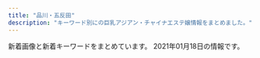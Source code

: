 ```yaml
---
title: "品川・五反田"
description: "キーワード別にの巨乳アジアン・チャイナエステ嬢情報をまとめました。"
---
```


新着画像と新着キーワードをまとめています。
2021年01月18日の情報です。

<DmmAffiliateIns />
<KeywordTable
  shops={
    [
    {
        "name": "\u7d2b\u306e\u8776",
        "url": "http://p-fly.work/",
        "station": "JR\u4e94\u53cd\u7530\u99c5\u897f\u53e3",
        "img_links": [
            "http://p-fly.work/images/b3.jpg",
            "http://p-fly.work/images/9.jpg",
            "http://p-fly.work/images/7.jpg",
            "http://p-fly.work/images/int2.png",
            "http://p-fly.work/staff/yuyu.jpg",
            "http://p-fly.work/staff/kiki.jpg",
            "http://p-fly.work/images/head.png",
            "http://p-fly.work/images/staff_t.png",
            "http://p-fly.work/staff/sara.jpg",
            "http://p-fly.work/images/ac1.jpg",
            "http://p-fly.work/images/sys2.jpg",
            "http://p-fly.work/images/sys4.png",
            "http://p-fly.work/images/interior_t.png",
            "http://p-fly.work/images/line.png",
            "http://p-fly.work/images/b1.jpg",
            "http://p-fly.work/img/sara1.jpg",
            "http://p-fly.work/images/int1.jpg",
            "http://p-fly.work/images/tr.jpg",
            "http://p-fly.work/images/news.jpg",
            "http://p-fly.work/img/mai1.jpg",
            "http://p-fly.work/img/kiki1.jpg",
            "http://p-fly.work/images/mobile.jpg",
            "http://p-fly.work/images/12.jpg",
            "http://p-fly.work/images/sys1.jpg",
            "http://p-fly.work/images/1.jpg",
            "http://p-fly.work/img/yuyu1.jpg",
            "http://p-fly.work/images/b2.jpg",
            "http://p-fly.work/images/sys3.jpg",
            "http://p-fly.work/staff/mai.jpg"
        ],
        "keywords": {}
    },
    {
        "keywords": {
            "\u30bb\u30af\u30b7\u30fc": 20
        },
        "name": "\u6708\u306e\u548c",
        "station": "JR\u4e94\u53cd\u7530\u99c5\u897f\u53e3",
        "img_links": [
            "https://tsukiwa.info/img/staff/DADEBD01-F5CA-46C7-927F-3E3A3F3038AB.jpeg",
            "https://tsukiwa.info/img/news3.png",
            "https://tsukiwa.info/img/staff/2E3C537C-38BC-4549-894E-B9C32DC069BA.jpeg",
            "https://tsukiwa.info/img/event/camp03.jpg",
            "https://tsukiwa.info/img/pickupGirl.png",
            "https://tsukiwa.info/img/staff/mimi202012.jpg",
            "https://tsukiwa.info/img/staff/ruru1.jpg",
            "https://tsukiwa.info/img/staff/mimi20202.jpg",
            "https://tsukiwa.info/img/akusesu-top0.jpg",
            "https://tsukiwa.info/img/staff/risa02.jpg",
            "https://tsukiwa.info/img/bar_gallery.png",
            "https://tsukiwa.info/img/staff/koko3.jpg",
            "https://tsukiwa.info/img/staff/yuri001.jpg",
            "https://tsukiwa.info/img/staff/mika05.jpg",
            "https://tsukiwa.info/img/staff/2106DD3F-7D85-42EC-8B2D-132895EFEE67.jpeg",
            "https://tsukiwa.info/img/staff/rumi2.jpg",
            "https://tsukiwa.info/img/top_map.jpg",
            "https://tsukiwa.info/img/staff/no_image.jpg",
            "https://tsukiwa.info/img/staff/ami11.jpg",
            "https://tsukiwa.info/img/staff/sara242.jpg",
            "https://tsukiwa.info/img/staff/risa011.jpg",
            "https://tsukiwa.info/img/staff/sara243.jpg",
            "https://tsukiwa.info/img/staff/g121.jpg",
            "https://tsukiwa.info/img/staff/rui2.jpg",
            "https://tsukiwa.info/img/staff/rui1.jpg",
            "https://tsukiwa.info/img/staff/sara244.jpg",
            "https://tsukiwa.info/img/staff/5AD524C3-384E-48C5-9527-57A24BF6D687.jpeg",
            "https://tsukiwa.info/img/staff/rumi04.jpg",
            "https://tsukiwa.info/img/staff/rumi02.jpg",
            "https://tsukiwa.info/img/bar_staff.png",
            "https://tsukiwa.info/img/news1.png",
            "https://tsukiwa.info/img/staff/sara241.jpg",
            "https://tsukiwa.info/img/bar_profile.png",
            "https://tsukiwa.info/img/staff_top/20201219_2.jpg",
            "https://tsukiwa.info/img/staff/g12.jpg",
            "https://tsukiwa.info/img/staff/mimi01.jpg",
            "https://tsukiwa.info/img/staff_top/20201219_1.jpg",
            "https://tsukiwa.info/img/bar_top1.png"
        ],
        "url": "https://tsukiwa.info/"
    },
    {
        "url": "https://www.a-side.com/chouraku/",
        "img_links": [
            "https://www.a-side.com/chouraku/images/top-info201812.jpg",
            "https://www.a-side.com/chouraku/staff/yumi/index.jpg",
            "https://img.a-side.com/photo/premium/20210115/33456_01_sp.jpg",
            "https://img.a-side.com/photo/digicame/20210112/31399_01.jpg",
            "https://static.a-side.com/photo/shop/35170/list.jpg",
            "https://img.a-side.com/photo/premium/20210118/30430_01_top1.jpg",
            "https://img.a-side.com/photo/premium/20210104/34987_01_index.jpg",
            "https://static.a-side.com/photo/shop/33321/list.jpg",
            "https://img.a-side.com/photo/premium/20210113/24050_01_sp.jpg",
            "https://img.a-side.com/photo/digicame/20210112/20991_02.jpg",
            "https://static.a-side.com/photo/shop/34987/list.jpg",
            "https://img.a-side.com/photo/premium/20201218/12823_01_top2.jpg",
            "https://img.a-side.com/photo/premium/20210113/24050_01_top1.jpg",
            "https://www.a-side.com/chouraku/images/line.jpg",
            "https://www.a-side.com/chouraku/staff/mayumi/index.jpg",
            "https://static.a-side.com/photo/shop/33596/list.jpg",
            "https://img.a-side.com/photo/koko/34987/thumb.jpg",
            "https://www.a-side.com/chouraku/staff/yuyu/index.jpg",
            "https://static.a-side.com/photo/shop/34764/list.jpg",
            "https://img.a-side.com/photo/digicame/20210115/29395_02.jpg",
            "https://img.a-side.com/photo/premium/20210113/24050_01_top2.jpg",
            "https://www.a-side.com/chouraku/images/covergirl.jpg",
            "https://img.a-side.com/photo/digicame/20210111/25065_02.jpg",
            "https://www.a-side.com/chouraku/staff/aiko/index.jpg",
            "https://static.a-side.com/photo/shop/30430/list.jpg",
            "https://static.a-side.com/photo/shop/35132/list.jpg",
            "https://img.a-side.com/photo/digicame/20210112/31399_04.jpg",
            "https://www.a-side.com/chouraku/images/ticket.jpg",
            "https://www.a-side.com/chouraku/staff/moe/index.jpg",
            "https://www.a-side.com/chouraku/staff/coco/index.jpg",
            "https://www.a-side.com/chouraku/staff/ai/index.jpg",
            "https://www.a-side.com/chouraku/images/moved.jpg",
            "https://www.a-side.com/chouraku/staff/yuna/index.jpg",
            "https://img.a-side.com/photo/digicame/20210113/31406_01.jpg",
            "https://www.a-side.com/chouraku/staff/mimi/index.jpg",
            "https://www.a-side.com/chouraku/images/info/photo02.jpg",
            "https://www.a-side.com/chouraku/staff/ayaka/index.jpg",
            "https://static.a-side.com/photo/shop/35018/list.jpg",
            "https://static.a-side.com/photo/shop/34907/list.jpg",
            "https://static.a-side.com/photo/shop/33796/list.jpg",
            "https://www.a-side.com/chouraku/images/info/photo04.jpg",
            "https://www.a-side.com/chouraku/staff/mina/index.jpg",
            "https://www.a-side.com/chouraku/staff/aya/index.jpg",
            "https://www.a-side.com/chouraku/staff/mika/index.jpg",
            "https://static.a-side.com/photo/shop/16032/list.jpg",
            "https://static.a-side.com/photo/shop/34669/list.jpg",
            "https://static.a-side.com/photo/shop/33915/list.jpg",
            "https://static.a-side.com/photo/shop/33708/list.jpg",
            "https://www.a-side.com/chouraku/staff/yuri/index.jpg",
            "https://static.a-side.com/photo/shop/35000/list.jpg",
            "https://static.a-side.com/photo/shop/34660/list.jpg",
            "https://www.a-side.com/chouraku/staff/yui/index.jpg",
            "https://img.a-side.com/photo/digicame/20210115/12568_02.jpg",
            "https://img.a-side.com/photo/digicame/20210114/15122_02.jpg",
            "https://www.a-side.com/chouraku/staff/miho/index.jpg",
            "https://www.a-side.com/chouraku/staff/yuki/index.jpg",
            "https://img.a-side.com/photo/premium/20201218/12823_01_top1.jpg",
            "https://img.a-side.com/photo/koko/34965/thumb.jpg",
            "https://static.a-side.com/photo/shop/35149/list.jpg",
            "https://img.a-side.com/photo/koko/32924/thumb.jpg",
            "https://static.a-side.com/photo/shop/34768/list.jpg",
            "https://img.a-side.com/photo/koko/16032/thumb.jpg",
            "https://img.a-side.com/photo/premium/20210111/34449_01_sp.jpg",
            "https://img.a-side.com/photo/digicame/20210113/31406_02.jpg",
            "https://www.a-side.com/chouraku/staff/yui2/index.jpg",
            "https://img.a-side.com/photo/digicame/20210115/29625_04.jpg",
            "https://www.a-side.com/chouraku/staff/rika/index.jpg",
            "https://www.a-side.com/chouraku/staff/yuu/index.jpg",
            "https://img.a-side.com/photo/premium/20201127/33649_01_index.jpg",
            "https://img.a-side.com/photo/premium/20210118/30430_01_top2.jpg",
            "https://www.a-side.com/chouraku/images/info/photo01.jpg",
            "https://static.a-side.com/photo/shop/24050/list.jpg",
            "https://static.a-side.com/photo/shop/34961/list.jpg",
            "https://static.a-side.com/photo/shop/35020/list.jpg",
            "https://www.a-side.com/chouraku/staff/mifi/index.jpg",
            "https://www.a-side.com/chouraku/images/info/photo03.jpg",
            "https://www.a-side.com/chouraku/staff/emi/index.jpg",
            "https://www.a-side.com/include/img/top/button_twitter.png",
            "https://static.a-side.com/photo/shop/34644/list.jpg",
            "https://static.a-side.com/photo/shop/34965/list.jpg",
            "https://www.a-side.com/chouraku/images/coupon/info.png",
            "https://www.a-side.com/chouraku/staff/ayumi/index.jpg",
            "https://www.a-side.com/chouraku/images/coupon/presented.png",
            "https://www.a-side.com/chouraku/staff/sayuri/index.jpg",
            "https://img.a-side.com/photo/premium/20210112/30430_01_sp.jpg",
            "https://static.a-side.com/photo/shop/22869/list.jpg",
            "https://img.a-side.com/photo/weekly/20210115/top.jpg",
            "https://www.a-side.com/chouraku/staff/miki/index.jpg",
            "https://img.a-side.com/photo/digicame/20210112/20991_01.jpg",
            "https://www.a-side.com/chouraku/staff/ami/index.jpg",
            "https://static.a-side.com/photo/shop/34847/list.jpg",
            "https://img.a-side.com/photo/digicame/20210115/29625_01.jpg"
        ],
        "name": "\u9577\u697d",
        "station": "JR\u4e94\u53cd\u7530\u99c5\u897f\u53e3",
        "keywords": {
            "C": 1,
            "\u5de8\u4e73": 1,
            "\u4e73": 1
        }
    },
    {
        "url": "https://loveraspberry.eei.jp/",
        "name": "\u7652\u3057\u30cf\u30a6\u30b9",
        "keywords": {},
        "img_links": [
            "https://www.hatena.ne.jp/images/wwwridge/ok@2x.png",
            "https://b.st-hatena.com/images/entry-button/button-only@2x.png",
            "https://www.hatena.ne.jp/images/wwwridge/ng@2x.png",
            "http://b.hatena.ne.jp/images/v4/public/add/hatenabookmark_android.png",
            "http://b.hatena.ne.jp/images/v4/public/add/hatenabookmark_ios7.png",
            "http://\u30a2\u30b8\u30a2\u30f3\u30a8\u30b9\u30c6.biz/images/88-31.jpg",
            "https://b.hatena.ne.jp/images/v4/public/add/hatenabookmark_ios7.png",
            "https://www.hatena.ne.jp/images/wwwridge/help@2x.png",
            "https://b.hatena.ne.jp/images/v4/public/add/hatenabookmark_android.png",
            "http://momipara.jp/img/link/momi88.jpg"
        ],
        "station": "JR\u4e94\u53cd\u7530\u99c5\u897f\u53e3"
    },
    {
        "url": "http://lacure.link/",
        "station": "\u6238\u8d8a\u9280\u5ea7\u99c5",
        "keywords": {},
        "img_links": [
            "http://lacure.link/images/face.png",
            "http://lacure.link/images/g2.jpg",
            "http://lacure.link/images/yuki.jpg",
            "http://lacure.link/images/g1.jpg",
            "http://lacure.link/images/asali.jpg",
            "http://lacure.link/images/news.png",
            "http://lacure.link/images/g6.jpg",
            "http://lacure.link/images/s_staff.png",
            "http://lacure.link/images/left3.png",
            "http://lacure.link/images/r2.jpg",
            "http://lacure.link/images/r6.jpg",
            "http://lacure.link/images/top2.jpg",
            "http://lacure.link/images/kiki.jpg",
            "http://lacure.link/images/g0.jpg",
            "http://lacure.link/images/g3.jpg",
            "http://lacure.link/images/g5.jpg",
            "http://lacure.link/images/s1.jpg",
            "http://lacure.link/images/zi.png",
            "http://lacure.link/images/kol.jpg",
            "http://lacure.link/images/r3.jpg",
            "http://lacure.link/images/r5.jpg",
            "http://lacure.link/images/r1.jpg",
            "http://lacure.link/images/r4.jpg",
            "http://lacure.link/images/sayuri.jpg",
            "http://lacure.link/images/gb01.png"
        ],
        "name": "\u30e9\u30ad\u30e5\u30a2"
    },
    {
        "img_links": [
            "http://www.kenkou-house.info/img/s21.jpg",
            "http://www.kenkou-house.info/img/Himawari_468_60.png",
            "http://www.kenkou-house.info/img/m6.png",
            "http://www.kenkou-house.info/img/bottmo-left.png",
            "http://www.kenkou-house.info/img/s33.jpg",
            "http://www.kenkou-house.info/img/s7.jpg",
            "http://www.kenkou-house.info/img/s14.jpg",
            "http://www.kenkou-house.info/img/Himawari_88_31.png",
            "http://www.kenkou-house.info/img/s91.jpg",
            "http://www.kenkou-house.info/img/s20.jpg",
            "http://www.kenkou-house.info/img/s16.jpg",
            "http://www.kenkou-house.info/img/s17.jpg",
            "http://www.kenkou-house.info/img/door.png",
            "http://www.kenkou-house.info/img/bottmo-ritght.png",
            "http://www.kenkou-house.info/img/play.png",
            "http://www.kenkou-house.info/img/head.png",
            "http://www.kenkou-house.info/img/m7.png",
            "http://www.kenkou-house.info/img/s.png",
            "http://www.kenkou-house.info/img/m3.png",
            "http://www.kenkou-house.info/img/s1.jpg",
            "http://www.kenkou-house.info/img/m8.png",
            "http://www.kenkou-house.info/img/s13.jpg",
            "http://www.kenkou-house.info/img/m5.png",
            "http://www.kenkou-house.info/img/s61.jpg",
            "http://www.kenkou-house.info/img/s4.jpg",
            "http://www.kenkou-house.info/img/m2.png",
            "http://www.kenkou-house.info/img/Himawari_200_40.png",
            "http://www.kenkou-house.info/img/m1.png",
            "http://www.kenkou-house.info/img/body-.png",
            "http://www.kenkou-house.info/img/Himawari_160_45.png",
            "http://www.kenkou-house.info/img/m4.png",
            "http://www.kenkou-house.info/img/s15.jpg",
            "http://www.kenkou-house.info/img/s22.jpg",
            "http://www.kenkou-house.info/img/s11.jpg",
            "http://www.kenkou-house.info/img/s12.jpg"
        ],
        "station": "JR\u4e94\u53cd\u7530\u99c5\u6771\u53e3",
        "name": "\u3072\u307e\u308f\u308a",
        "keywords": {
            "C": 8
        },
        "url": "http://www.kenkou-house.info/"
    },
    {
        "url": "http://gotanda.pepper.jp/",
        "img_links": [
            "http://gotanda.pepper.jp/m02272.jpg",
            "http://gotanda.pepper.jp/1-01.png",
            "http://gotanda.pepper.jp/20151109231038834554.jpg",
            "http://gotanda.pepper.jp/m048.png",
            "http://gotanda.pepper.jp/gotanda001.jpg",
            "http://gotanda.pepper.jp/m173.jpg",
            "http://gotanda.pepper.jp/m049.png"
        ],
        "station": "JR\u4e94\u53cd\u7530\u99c5\u897f\u53e3",
        "keywords": {},
        "name": "\u4e94\u53cd\u7530\u30e1\u30c7\u30a3\u30ab\u30eb\u30a8\u30f3"
    },
    {
        "keywords": {
            "87": 4,
            "88": 2,
            "86": 2,
            "85": 2,
            "E": 8
        },
        "name": "\u7f8e\u4f36",
        "img_links": [
            "http://es-mirei.com/images/s3Slider1Images/01.jpg",
            "http://es-mirei.com/images/store/02.jpg",
            "http://es-mirei.com/images/store/04.jpg",
            "http://es-mirei.com/staffPhoto/b20170728165302.jpg",
            "http://es-mirei.com/images/store/01.jpg",
            "http://es-mirei.com/staffPhoto/s20180209180323.jpg",
            "http://es-mirei.com/staffPhoto/b20180613122502.jpg",
            "http://es-mirei.com/staffPhoto/s20170728165256.jpg",
            "http://es-mirei.com/images/store/05.jpg",
            "http://es-mirei.com/staffPhoto/b20170911152114.jpg",
            "http://es-mirei.com/images/noImg.jpg",
            "http://es-mirei.com/images/returnStaffBtn.png",
            "http://es-mirei.com/images/store/06.jpg",
            "http://es-mirei.com/staffPhoto/s20170911152114.jpg",
            "http://es-mirei.com/staffPhoto/b20170728165256.jpg",
            "http://es-mirei.com/staffPhoto/b20170908125528.jpg",
            "http://es-mirei.com/staffPhoto/b20170911152129.jpg",
            "http://es-mirei.com/staffPhoto/s20170908125528.jpg",
            "http://es-mirei.com/staffPhoto/s20180613122502.jpg",
            "http://es-mirei.com/images/s3Slider1Images/02.jpg",
            "http://es-mirei.com/staffPhoto/b20180209180323.jpg",
            "http://es-mirei.com/staffPhoto/s20170728165536.jpg",
            "http://es-mirei.com/staffPhoto/s20170728165302.jpg",
            "http://es-mirei.com/images/s3Slider1Images/03.jpg",
            "http://es-mirei.com/staffPhoto/s20170911152129.jpg",
            "http://es-mirei.com/staffPhoto/b20170728165536.jpg",
            "http://es-mirei.com/images/store/03.jpg"
        ],
        "station": "JR\u4e94\u53cd\u7530\u99c5\u897f\u53e3",
        "url": "http://es-mirei.com/"
    },
    {
        "img_links": [
            "http://hanagoromo.work/yuna2.jpg",
            "http://hanagoromo.work/yumi.jpg",
            "http://hanagoromo.work/b2.jpg",
            "http://hanagoromo.work/112.jpg",
            "http://hanagoromo.work/ai2.jpg",
            "http://hanagoromo.work/ai3.jpg",
            "http://hanagoromo.work/1.jpg",
            "http://hanagoromo.work/sys.jpg",
            "http://hanagoromo.work/interior1.jpg",
            "http://hanagoromo.work/b1.jpg",
            "http://hanagoromo.work/yuyu.jpg",
            "http://hanagoromo.work/mio2.jpg",
            "http://hanagoromo.work/tina2.jpg",
            "http://hanagoromo.work/yuna1.jpg",
            "http://hanagoromo.work/hitomi.jpg",
            "http://hanagoromo.work/b3.jpg",
            "http://hanagoromo.work/mio1.jpg",
            "http://hanagoromo.work/miyuki1.jpg",
            "http://hanagoromo.work/s1.png",
            "http://hanagoromo.work/interior_t.jpg",
            "http://hanagoromo.work/rie1.jpg",
            "http://hanagoromo.work/miyuki.jpg",
            "http://hanagoromo.work/staff_t.jpg",
            "http://hanagoromo.work/2.jpg",
            "http://hanagoromo.work/yumi1.jpg",
            "http://hanagoromo.work/6.jpg",
            "http://hanagoromo.work/main_top.jpg",
            "http://hanagoromo.work/nana.jpg",
            "http://hanagoromo.work/mens-esthe1.png",
            "http://hanagoromo.work/mio.jpg",
            "http://hanagoromo.work/int2.jpg",
            "http://hanagoromo.work/head.jpg",
            "http://hanagoromo.work/4.jpg",
            "http://hanagoromo.work/hitomi2.jpg",
            "http://hanagoromo.work/nana1.jpg",
            "http://hanagoromo.work/nana2.jpg",
            "http://hanagoromo.work/rina1.jpeg",
            "http://hanagoromo.work/tina.jpg",
            "http://hanagoromo.work/3.jpg",
            "http://hanagoromo.work/hitomi1.jpg",
            "http://hanagoromo.work/rina2.jpeg",
            "http://hanagoromo.work/ta.png"
        ],
        "station": "JR\u4e94\u53cd\u7530\u99c5",
        "url": "http://hanagoromo.work/",
        "name": "\u82b1\u8863",
        "keywords": {}
    },
    {
        "img_links": [
            "http://www.kouroku-este.com/img/system/service02.jpg",
            "http://www.kouroku-este.com/img/staff/aaa/aaa1.jpg",
            "http://www.kouroku-este.com/img/staff/fff/s-fff1.jpg",
            "http://www.kouroku-este.com/img/system/service01.jpg",
            "http://www.kouroku-este.com/img/top/listmark1.png",
            "http://www.kouroku-este.com/img/staff/aaa/aaa2.jpg",
            "http://www.kouroku-este.com/img/staff/ggg/ggg1.jpg",
            "http://www.kouroku-este.com/img/staff/ccc/ccc1.jpg",
            "http://www.kouroku-este.com/img/staff/ccc/ccc2.jpg",
            "http://www.kouroku-este.com/img/staff/eee/s-eee1.jpg",
            "http://www.kouroku-este.com/img/menu/info_r.jpg",
            "http://www.kouroku-este.com/img/staff/bbb/bbb1.jpg",
            "http://www.kouroku-este.com/img/staff/fff/s-fff2.jpg",
            "http://www.kouroku-este.com/img/staff/eee/s-eee2.jpg"
        ],
        "keywords": {
            "C": 15
        },
        "url": "http://www.kouroku-este.com/",
        "station": "JR\u54c1\u5ddd\u99c5\u9ad8\u8f2a\u53e3",
        "name": "\u5eb7\u7984"
    },
    {
        "img_links": [
            "http://hi-msg.com/tonpoh/images/tit-sys.png",
            "http://hi-msg.com/tonpoh/images/p-12.jpg",
            "http://hi-msg.com/tonpoh/images/p-4.jpg",
            "http://hi-msg.com/tonpoh/images/p-11-1.jpg",
            "http://hi-msg.com/tonpoh/images/p-14.jpg",
            "http://hi-msg.com/tonpoh/images/p-9-1.jpg",
            "http://hi-msg.com/tonpoh/images/line.png",
            "http://hi-msg.com/tonpoh/images/p-8.jpg",
            "http://hi-msg.com/tonpoh/images/p-13.jpg",
            "http://hi-msg.com/tonpoh/images/p-2.jpg",
            "http://hi-msg.com/tonpoh/images/p-10.jpg",
            "http://hi-msg.com/tonpoh/images/botton.png",
            "http://hi-msg.com/tonpoh/images/p-6-1.jpg",
            "http://hi-msg.com/tonpoh/images/s1.png",
            "http://hi-msg.com/tonpoh/images/p-6.jpg",
            "http://hi-msg.com/tonpoh/images/fla.png",
            "http://hi-msg.com/tonpoh/images/fla-3.png",
            "http://hi-msg.com/tonpoh/images/p-1.jpg",
            "http://hi-msg.com/tonpoh/images/s5.png",
            "http://hi-msg.com/tonpoh/images/p-10-1.jpg",
            "http://hi-msg.com/tonpoh/images/l.png",
            "http://hi-msg.com/tonpoh/images/s6.png",
            "http://hi-msg.com/tonpoh/images/s4.jpg",
            "http://hi-msg.com/tonpoh/images/s8.png",
            "http://hi-msg.com/tonpoh/images/p-5.jpg",
            "http://hi-msg.com/tonpoh/images/p-7.jpg",
            "http://hi-msg.com/tonpoh/images/p-13-1.jpg",
            "http://hi-msg.com/tonpoh/images/s9.png",
            "http://hi-msg.com/tonpoh/images/fla-1.png",
            "http://hi-msg.com/tonpoh/images/p-9.jpg",
            "http://hi-msg.com/tonpoh/images/ll.png",
            "http://hi-msg.com/tonpoh/images/tit-staff.png",
            "http://hi-msg.com/tonpoh/images/p-12-1.jpg",
            "http://hi-msg.com/tonpoh/images/p-11.jpg",
            "http://hi-msg.com/tonpoh/images/no.png",
            "http://hi-msg.com/tonpoh/images/p-0.jpg",
            "http://hi-msg.com/tonpoh/images/p-8-1.jpg",
            "http://hi-msg.com/tonpoh/images/p-14-1.jpg",
            "http://hi-msg.com/tonpoh/images/p-7-1.jpg"
        ],
        "name": "\u30c8\u30f3\u30dd\u30fc",
        "url": "http://hi-msg.com/tonpoh/",
        "keywords": {},
        "station": "JR\u4e94\u53cd\u7530\u99c5\u897f\u53e3"
    },
    {
        "keywords": {
            "D": 5,
            "88": 3,
            "86": 2,
            "87": 2,
            "C": 3,
            "90": 2,
            "84": 5,
            "E": 5,
            "G": 1
        },
        "url": "http://www.relax-fuyou.info/",
        "img_links": [
            "http://www.relax-fuyou.info/img/st41.jpg",
            "http://www.relax-fuyou.info/img/r9.jpg",
            "http://www.relax-fuyou.info/img/st160.jpg",
            "http://www.relax-fuyou.info/img/st7.jpg",
            "http://www.relax-fuyou.info/img/st140.jpg",
            "http://www.relax-fuyou.info/img/st161.jpg",
            "http://www.relax-fuyou.info/img/st171.jpg",
            "http://www.relax-fuyou.info/img/st17.jpg",
            "http://www.relax-fuyou.info/img/st1.jpg",
            "http://www.relax-fuyou.info/img/st71.jpg",
            "http://www.relax-fuyou.info/img/st5.jpg",
            "http://www.relax-fuyou.info/img/st11.jpg",
            "http://www.relax-fuyou.info/img/sta20.jpg",
            "http://www.relax-fuyou.info/img/sta5.jpg",
            "http://www.relax-fuyou.info/img/st110.jpg",
            "http://www.relax-fuyou.info/img/sta1.jpg",
            "http://www.relax-fuyou.info/img/sta17.jpg",
            "http://www.relax-fuyou.info/img/sta16.jpg",
            "http://www.relax-fuyou.info/img/st181.jpg",
            "http://www.relax-fuyou.info/img/st191.jpg",
            "http://www.relax-fuyou.info/img/st72.jpg",
            "http://www.relax-fuyou.info/img/st8.jpg",
            "http://www.relax-fuyou.info/img/sta18.jpg",
            "http://www.relax-fuyou.info/img/st141.jpg",
            "http://www.relax-fuyou.info/img/sta8.jpg",
            "http://www.relax-fuyou.info/img/st42.jpg",
            "http://www.relax-fuyou.info/img/st201.jpg",
            "http://www.relax-fuyou.info/img/sta15.jpg",
            "http://www.relax-fuyou.info/img/sta19.jpg",
            "http://www.relax-fuyou.info/img/top.jpg",
            "http://www.relax-fuyou.info/img/st150.jpg",
            "http://www.relax-fuyou.info/img/st10.jpg"
        ],
        "name": "\u8299\u84c9\uff5e\u30d5\u30e8\u30a6\uff5e",
        "station": "JR\u4e94\u53cd\u7530\u99c5\u6771\u53e3"
    },
    {
        "url": "http://www.es-yuduki.com/",
        "name": "\u30de\u30c3\u30b5\u30fc\u30b8\u306e\u5915\u6708",
        "img_links": [
            "http://www.es-yuduki.com/css/nav/change-005.jpg",
            "http://www.es-yuduki.com/css/nav/change-001.jpg",
            "http://www.es-yuduki.com/css/nav/change-006.jpg",
            "http://www.es-yuduki.com/css/progress08.jpg",
            "http://www.es-yuduki.com/css/nav/nav-006.jpg",
            "http://www.es-yuduki.com/css/staff03-b.jpg",
            "http://www.es-yuduki.com/css/progress03.jpg",
            "http://www.es-yuduki.com/css/staff00.jpg",
            "http://www.es-yuduki.com/css/progress02.jpg",
            "http://www.es-yuduki.com/css/staff01.jpg",
            "http://www.es-yuduki.com/css/coupon003.jpg",
            "http://www.es-yuduki.com/css/staff03.jpg",
            "http://www.es-yuduki.com/css/progress01.jpg",
            "http://www.es-yuduki.com/css/staff01-b.jpg",
            "http://www.es-yuduki.com/css/kanban.jpg",
            "http://www.es-yuduki.com/css/nav/nav-002.jpg",
            "http://www.es-yuduki.com/css/progress07.jpg",
            "http://www.es-yuduki.com/css/nav/nav-005.jpg",
            "http://www.es-yuduki.com/css/progress04.jpg",
            "http://www.es-yuduki.com/css/main-top05.png",
            "http://www.es-yuduki.com/css/nav/nav-001.jpg",
            "http://www.es-yuduki.com/css/nav/nav-007.jpg",
            "http://www.es-yuduki.com/css/staff02.jpg",
            "http://www.es-yuduki.com/css/nav/change-0003.jpg",
            "http://www.es-yuduki.com/css/nav/nav-004.jpg",
            "http://www.es-yuduki.com/css/staff02-b.jpg",
            "http://www.es-yuduki.com/css/head.jpg",
            "http://www.es-yuduki.com/css/nav/change-004.jpg",
            "http://www.es-yuduki.com/css/nav/change-002.jpg",
            "http://www.es-yuduki.com/css/nav/nav-0003.jpg",
            "http://www.es-yuduki.com/css/progress06.jpg",
            "http://www.es-yuduki.com/css/progress05.jpg",
            "http://www.es-yuduki.com/css/nav/change-007.jpg"
        ],
        "station": "JR\u4e94\u53cd\u7530\u99c5\u897f\u53e3",
        "keywords": {
            "C": 13
        }
    },
    {
        "name": "\u30d5\u30ed\u30fc\u30e9",
        "img_links": [
            "http://f-aroma.info/wp/wp-content/themes/Butterfly2_ver_1_3/event/top-img02.png",
            "http://f-aroma.info/wp/wp-content/themes/Butterfly2_ver_1_3/images/tel.png",
            "http://f-aroma.info/wp/wp-content/uploads/2018/05/hsiojiolasa.jpg",
            "http://f-aroma.info/wp/wp-content/uploads/2019/03/sahuisjoialsklma.jpg",
            "http://f-aroma.info/wp/wp-content/uploads/2019/08/ersrdtyfugi.jpg",
            "http://f-aroma.info/wp/wp-content/themes/Butterfly2_ver_1_3/images/room/1.jpg",
            "http://f-aroma.info/wp/wp-content/uploads/2019/04/sahuisaioaa.jpg",
            "http://f-aroma.info/wp/wp-content/uploads/2017/08/nananananana.jpg",
            "http://f-aroma.info/wp/wp-content/uploads/2019/09/2a602101905d29ed1e80bee4c4c6b1c1.jpg",
            "http://f-aroma.info/wp/wp-content/uploads/2018/11/smaskoasaa.jpg",
            "http://f-aroma.info/wp/wp-content/uploads/2020/10/4w5e4r6tuygiho.jpg",
            "http://f-aroma.info/wp/wp-content/uploads/2019/12/aewrstdyfugi.jpg",
            "http://f-aroma.info/wp/wp-content/themes/Butterfly2_ver_1_3/images/call.png",
            "http://f-aroma.info/wp/wp-content/uploads/2017/07/hitomichan01.jpg",
            "http://f-aroma.info/wp/wp-content/uploads/2019/09/serdtytfuygiuhosa.jpg",
            "http://f-aroma.info/wp/wp-content/uploads/2017/11/huisahiusahiusa21.jpg",
            "http://f-aroma.info/wp/wp-content/uploads/2018/04/joijsoijasasaa.jpg",
            "http://f-aroma.info/wp/wp-content/uploads/2019/07/trdyfugiho.jpg",
            "http://f-aroma.info/wp/wp-content/uploads/2019/09/erstdyfusa.jpg",
            "http://f-aroma.info/wp/wp-content/uploads/2017/11/uhiuhhuihiuhiusa121.jpg",
            "http://f-aroma.info/wp/wp-content/themes/Butterfly2_ver_1_3/event/top-img01.png",
            "http://f-aroma.info/wp/wp-content/uploads/2018/12/ksmamamalala.jpg",
            "http://f-aroma.info/wp/wp-content/uploads/2018/01/sioaahso21.jpg",
            "http://f-aroma.info/wp/wp-content/themes/Butterfly2_ver_1_3/event/top-img03.png"
        ],
        "url": "http://f-aroma.info/",
        "station": "JR\u54c1\u5ddd\u99c5\u9ad8\u8f2a\u53e3",
        "keywords": {
            "C": 10,
            "E": 4,
            "D": 18,
            "F": 2
        }
    },
    {
        "name": "\u30af\u30e9\u30ea\u30bb\u30fc\u30b8 \uff5eClary Sage\uff5e",
        "station": "JR\u4e94\u53cd\u7530\u99c5\u897f\u53e3",
        "img_links": [
            "http://www.relax-cs.com/css/tdimg004.jpg",
            "http://www.relax-cs.com/images/staff05.jpg",
            "http://www.relax-cs.com/css/tdimg06.jpg",
            "http://www.relax-cs.com/css/tdimg005.jpg",
            "http://www.relax-cs.com/images/staff01.jpg",
            "http://www.relax-cs.com/images/image-2.jpg",
            "http://www.relax-cs.com/css/tdimg03.jpg",
            "http://www.relax-cs.com/css/nav/change-002.jpg",
            "http://www.relax-cs.com/css/keiraku-img03.jpg",
            "http://www.relax-cs.com/css/nav/nav-003.jpg",
            "http://www.relax-cs.com/css/nav/nav-002.jpg",
            "http://www.relax-cs.com/images/staff10.jpg",
            "http://www.relax-cs.com/css/progress-01.jpg",
            "http://www.relax-cs.com/css/nav/change-006.jpg",
            "http://www.relax-cs.com/css/progress-03.jpg",
            "http://www.relax-cs.com/css/keiraku-img01.jpg",
            "http://www.relax-cs.com/images/image-3.jpg",
            "http://www.relax-cs.com/css/staff/staff007.jpg",
            "http://www.relax-cs.com/css/nav/nav-007.jpg",
            "http://www.relax-cs.com/css/nav/nav-001.jpg",
            "http://www.relax-cs.com/css/nav/nav-005.jpg",
            "http://www.relax-cs.com/css/top-change.jpg",
            "http://www.relax-cs.com/css/nav/change-003.jpg",
            "http://www.relax-cs.com/css/nav/nav-006.jpg",
            "http://www.relax-cs.com/css/nav/nav-004.jpg",
            "http://www.relax-cs.com/css/tdimg02.jpg",
            "http://www.relax-cs.com/css/tdimg007.jpg",
            "http://www.relax-cs.com/css/nav/change-007.jpg",
            "http://www.relax-cs.com/css/nav/change-001.jpg",
            "http://www.relax-cs.com/css/staff/staff06.jpg",
            "http://www.relax-cs.com/css/keiraku-img04.jpg",
            "http://www.relax-cs.com/css/progress-04.jpg",
            "http://www.relax-cs.com/images/image-04.jpg",
            "http://www.relax-cs.com/images/image-05.jpg",
            "http://www.relax-cs.com/images/staff03.jpg",
            "http://www.relax-cs.com/css/nav/change-004.jpg",
            "http://www.relax-cs.com/images/staff007.jpg",
            "http://www.relax-cs.com/css/progress-02.jpg",
            "http://www.relax-cs.com/images/image-6.jpg",
            "http://www.relax-cs.com/css/staff/staff01.jpg",
            "http://www.relax-cs.com/images/image-1.jpg",
            "http://www.relax-cs.com/css/tdimg01.jpg",
            "http://www.relax-cs.com/css/nav/change-005.jpg",
            "http://www.relax-cs.com/css/staff/staff10.jpg",
            "http://www.relax-cs.com/images/image-07.jpg",
            "http://www.relax-cs.com/css/keiraku-img02.jpg",
            "http://www.relax-cs.com/css/staff/staff02.jpg"
        ],
        "keywords": {
            "C": 8
        },
        "url": "http://www.relax-cs.com/"
    }
]
}
/>
<DmmAffiliateScript />
